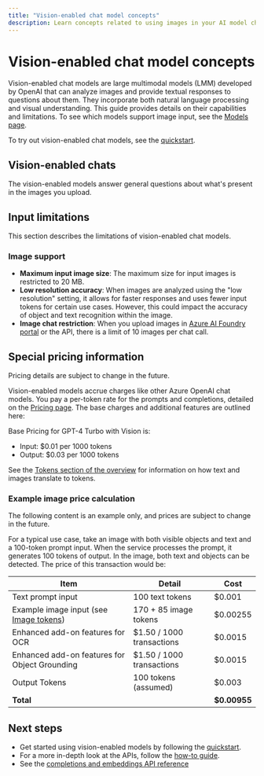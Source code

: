 ```yaml
---
title: "Vision-enabled chat model concepts"
description: Learn concepts related to using images in your AI model chats, enabled through GPT-4 Turbo with Vision and other models.
---
```


# Vision-enabled chat model concepts

Vision-enabled chat models are large multimodal models (LMM) developed by OpenAI that can analyze images and provide textual responses to questions about them. They incorporate both natural language processing and visual understanding. This guide provides details on their capabilities and limitations. To see which models support image input, see the [Models page](./models).

To try out vision-enabled chat models, see the [quickstart](/azure/ai-services/openai/gpt-v-quickstart).

## Vision-enabled chats

The vision-enabled models answer general questions about what's present in the images you upload.


## Input limitations

This section describes the limitations of vision-enabled chat models.

### Image support

- **Maximum input image size**: The maximum size for input images is restricted to 20 MB.
- **Low resolution accuracy**: When images are analyzed using the "low resolution" setting, it allows for faster responses and uses fewer input tokens for certain use cases. However, this could impact the accuracy of object and text recognition within the image.
- **Image chat restriction**: When you upload images in [Azure AI Foundry portal](https://ai.azure.com/?cid=learnDocs) or the API, there is a limit of 10 images per chat call.

## Special pricing information

<Info>
Pricing details are subject to change in the future.
</Info>

Vision-enabled models accrue charges like other Azure OpenAI chat models. You pay a per-token rate for the prompts and completions, detailed on the [Pricing page](https://azure.microsoft.com/pricing/details/cognitive-services/openai-service/). The base charges and additional features are outlined here:

Base Pricing for GPT-4 Turbo with Vision is:
- Input: $0.01 per 1000 tokens
- Output: $0.03 per 1000 tokens

See the [Tokens section of the overview](/azure/ai-services/openai/overview#tokens) for information on how text and images translate to tokens.


### Example image price calculation

<Info>
The following content is an example only, and prices are subject to change in the future.
</Info>

For a typical use case, take an image with both visible objects and text and a 100-token prompt input. When the service processes the prompt, it generates 100 tokens of output. In the image, both text and objects can be detected. The price of this transaction would be:

| Item        | Detail        |  Cost   |
|-----------------|-----------------|--------------|
| Text prompt input | 100 text tokens | $0.001 |
| Example image input (see [Image tokens](/azure/ai-services/openai/overview#image-tokens-gpt-4-turbo-with-vision)) | 170 + 85 image tokens | $0.00255 |
| Enhanced add-on features for OCR | $1.50 / 1000 transactions | $0.0015 |
| Enhanced add-on features for Object Grounding | $1.50 / 1000 transactions | $0.0015 | 
| Output Tokens      | 100 tokens (assumed)    | $0.003       |
| **Total** |  |**$0.00955** |

## Next steps

- Get started using vision-enabled models by following the [quickstart](/azure/ai-services/openai/gpt-v-quickstart).
- For a more in-depth look at the APIs, follow the [how-to guide](../how-to/gpt-with-vision).
- See the [completions and embeddings API reference](../reference)

